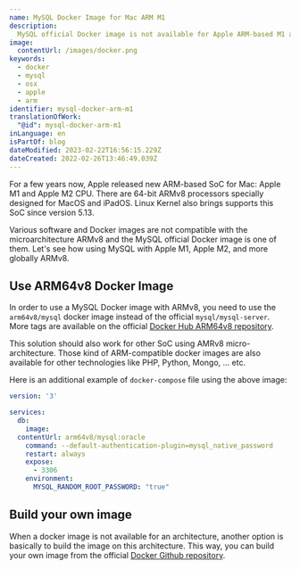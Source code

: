 ```yaml
---
name: MySQL Docker Image for Mac ARM M1
description:
  MySQL official Docker image is not available for Apple ARM-based M1 and M2 CPUs. But there is some options to use mysql image on Mac and more globally on ARMv8 microarchitecture.
image:
  contentUrl: /images/docker.png
keywords:
  - docker
  - mysql
  - osx
  - apple
  - arm
identifier: mysql-docker-arm-m1
translationOfWork:
  "@id": mysql-docker-arm-m1
inLanguage: en
isPartOf: blog
dateModified: 2023-02-22T16:56:15.229Z
dateCreated: 2022-02-26T13:46:49.039Z
---
```


For a few years now, Apple released new ARM-based SoC for Mac: Apple M1 and Apple M2 CPU. There are 64-bit ARMv8 processors specially designed for MacOS and iPadOS. Linux Kernel also brings supports this SoC since version 5.13.

Various software and Docker images are not compatible with the microarchitecture ARMv8 and the MySQL official Docker image is one of them. Let's see how using MySQL with Apple M1, Apple M2, and more globally ARMv8.

## Use ARM64v8 Docker Image

In order to use a MySQL Docker image with ARMv8, you need to use the `arm64v8/mysql` docker image instead of the official `mysql/mysql-server`. More tags are available on the official [Docker Hub ARM64v8 repository](https://hub.docker.com/r/arm64v8/mysql/tags).

This solution should also work for other SoC using AMRv8 micro-architecture. Those kind of ARM-compatible docker images are also available for other technologies like PHP, Python, Mongo, ... etc.

Here is an additional example of `docker-compose` file using the above image:

```yaml docker-compose.yml
version: '3'

services:
  db:
    image:
  contentUrl: arm64v8/mysql:oracle
    command: --default-authentication-plugin=mysql_native_password
    restart: always
    expose:
      - 3306
    environment:
      MYSQL_RANDOM_ROOT_PASSWORD: "true"
```

## Build your own image

When a docker image is not available for an architecture, another option is basically to build the image on this architecture. This way, you can build your own image from the official [Docker Github repository](https://github.com/docker-library/mysql/tree/master).
